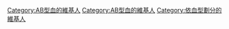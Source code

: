 {{Userbox
  |border-c = #cc0000
  |border-s = 1
  |id-c     = #CC0000
  |id-s     = 20
  |id-fc    = #FFFFFF
  |info-c   = #ffffff
  |info-s   = 10
  |info-fc  = #000000
  |id       = AB
  |info     = 這個用戶是'''[[ABO血型系统|AB型血]]'''。
}}
<includeonly>[[Category:AB型血的維基人]]</includeonly>
<noinclude>
[[Category:AB型血的維基人]]
[[Category:依血型劃分的維基人]]
</noinclude>